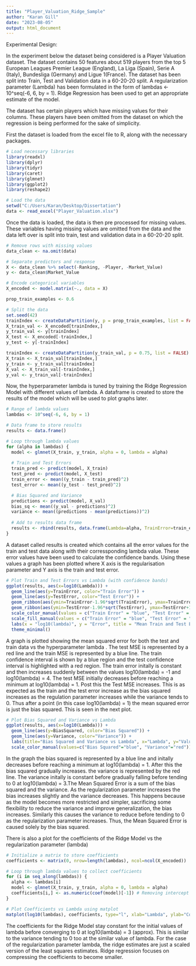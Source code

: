 ```yaml
---
title: "Player_Valuation_Ridge_Sample"
author: "Karan Gill"
date: "2023-08-05"
output: html_document
---
```

Experimental Design:

In the experiment below the dataset being considered is a Player Valuation dataset. The dataset contains 50 features about 519 players from the top 5 European Leagues Premier League (England), La Liga (Spain), Serie A (Italy), Bundesliga (Germany) and Ligue 1(France). The dataset has been split into Train, Test and Validation data in a 60-20-20 split. A regularization parameter (Lambda) has been formulated in the form of lambdas <- 10^seq(-6, 6, by = 1). Ridge Regression has been used to get an appropriate estimate of the model. 

The dataset has certain players which have missing values for their columns. These players have been omitted from the dataset on which the regression is being performed for the sake of simplicity. 

First the dataset is loaded from the excel file to R, along with the necessary packages.
```r
# Load necessary libraries
library(readxl)
library(dplyr)
library(tidyr)
library(caret)
library(glmnet)
library(ggplot2)
library(reshape2)

# Load the data
setwd("C:/Users/Karan/Desktop/Dissertation")
data <- read_excel("Player_Valuation.xlsx")
```

Once the data is loaded, the data is then pre processed for missing values. These variables having missing values are omitted from the data and the data left over is split into train, test and validation data in a 60-20-20 split.
```r
# Remove rows with missing values
data_clean <- na.omit(data)

# Separate predictors and response
X <- data_clean %>% select(-Ranking, -Player, -Market_Value)
y <- data_clean$Market_Value

# Encode categorical variables
X_encoded <- model.matrix(~., data = X)

prop_train_examples <- 0.6

# Split the data
set.seed(42)
trainIndex <- createDataPartition(y, p = prop_train_examples, list = FALSE)
X_train_val <- X_encoded[trainIndex,]
y_train_val <- y[trainIndex]
X_test <- X_encoded[-trainIndex,]
y_test <- y[-trainIndex]

trainIndex <- createDataPartition(y_train_val, p = 0.75, list = FALSE)
X_train <- X_train_val[trainIndex,]
y_train <- y_train_val[trainIndex]
X_val <- X_train_val[-trainIndex,]
y_val <- y_train_val[-trainIndex]
```

Now, the hyperparameter lambda is tuned by training the Ridge Regression Model with different values of lambda. A dataframe is created to store the results of the model which will be used to plot graphs later. 

```r
# Range of lambda values
lambdas <- 10^seq(-6, 6, by = 1)

# Data frame to store results
results <- data.frame()

# Loop through lambda values
for (alpha in lambdas) {
  model <- glmnet(X_train, y_train, alpha = 0, lambda = alpha)
  
  # Train and Test Errors
  train_pred <- predict(model, X_train)
  test_pred <- predict(model, X_test)
  train_error <- mean((y_train - train_pred)^2)
  test_error <- mean((y_test - test_pred)^2)

  # Bias Squared and Variance
  predictions <- predict(model, X_val)
  bias_sq <- mean((y_val - predictions)^2)
  variance <- mean((predictions - mean(predictions))^2)
  
  # Add to results data frame
  results <- rbind(results, data.frame(Lambda=alpha, TrainError=train_error, TestError=test_error, BiasSquared=bias_sq, Variance=variance))
}
```

A dataset called results is created which contains all the error values for the train and test data along with their corressponding lambda value. These error values have been used to calculate the confidence bands. Using these values a graph has been plotted where X axis is the regularisation parameter and Y axis is the train and test error. 



```r
# Plot Train and Test Errors vs Lambda (with confidence bands)
ggplot(results, aes(x=log10(Lambda))) +
  geom_line(aes(y=TrainError, color="Train Error")) +
  geom_line(aes(y=TestError, color="Test Error")) +
  geom_ribbon(aes(ymin=TrainError-1.96*sqrt(TrainError), ymax=TrainError+1.96*sqrt(TrainError), fill="Train Error"), alpha=0.2) +
  geom_ribbon(aes(ymin=TestError-1.96*sqrt(TestError), ymax=TestError+1.96*sqrt(TestError), fill="Test Error"), alpha=0.2) +
  scale_color_manual(values = c("Train Error" = "blue", "Test Error" = "red")) +
  scale_fill_manual(values = c("Train Error" = "blue", "Test Error" = "red")) +
  labs(x = "log10(lambda)", y = "Error", title = "Mean Train and Test Errors with Confidence Bands") +
  theme_minimal() 
```

A graph is plotted showing the mean squared error for both the test and train data vs the hyperparameter lambda . The test MSE is represented by a red line and the train MSE is represented by a blue line. The train confidence interval is shown by a blue region and the test confidence interval is highlighted with a red region.
The train error initally is constant and then increases suddenly between the values log10(lambda) = -1 and log10(lambda) = 4. The test MSE initially decreases before reaching a minimum at log10(lambda) = 1. Post this the Test MSE increases. This is as expected as the train and the test error increase as the bias squared increases as the regulation parameter increases while the variance tends to 0. Thus after a point (in this case log10(lambda) = 1) the mean squared error is just the bias squared. This is seen in the next plot. 

```r
# Plot Bias Squared and Variance vs Lambda
ggplot(results, aes(x=log10(Lambda))) +
  geom_line(aes(y=BiasSquared, color="Bias Squared")) +
  geom_line(aes(y=Variance, color="Variance")) +
  labs(title="Bias Squared and Variance vs Lambda", x="Lambda", y="Value") +
  scale_color_manual(values=c("Bias Squared"="blue", "Variance"="red"))
```

In the graph the bias squared is represented by a blue line and initally decreases before reaching a minimum at log10(lambda) = 1. After this the bias squared gradually increases.  the variance is represented by the red line. The variance initally is constant before gradually falling before tending to 0 at log10(lambda) = 3.The Mean Squared Error is a sum of the bias squared and the variance. As the regularization parameter increases the bias increases slightly and the variance decreases. This happens because as the model becomes more restricted and simpler, sacrificing some flexibility to reduce the variance and improve generalization, the bias increases. Similarly this causes the variance to reduce before tending to 0 as the regularization parameter increases. Thus, the Mean Squared Error is caused solely by the bias squared.

There is also a plot for the coefficients of the Ridge Model vs the regularization parameter (lambda)

```r
# Initialize a matrix to store coefficients
coefficients <- matrix(0, nrow=length(lambdas), ncol=ncol(X_encoded))

# Loop through lambda values to collect coefficients
for (i in seq_along(lambdas)) {
  alpha <- lambdas[i]
  model <- glmnet(X_train, y_train, alpha = 0, lambda = alpha)
  coefficients[i,] <- as.numeric(coef(model)[-1]) # Removing intercept
}

# Plot Coefficients vs Lambda using matplot
matplot(log10(lambdas), coefficients, type="l", xlab="Lambda", ylab="Coefficient Value", main="Coefficients vs Lambda")

```

The coefficients for the Ridge Model stay constant for the initial values of lambda before converging to 0 at log10(lambda) = 3 (approx). This is similar to the variance tending to 0 too at the similar value of lambda. For the case of the regularization parameter lambda, the ridge estimates are just a scaled version of the least squares estimates. Ridge regression focuses on compressing the coefficients to become smaller. 